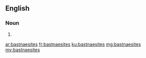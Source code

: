 ==English==

===Noun===
{{head|en|noun plural form}}

# {{plural of|bastnaesite|lang=en}}

[[ar:bastnaesites]]
[[fr:bastnaesites]]
[[ku:bastnaesites]]
[[mg:bastnaesites]]
[[my:bastnaesites]]
